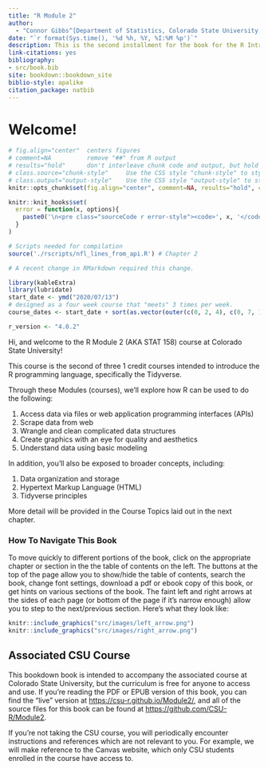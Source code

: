 --- 
title: "R Module 2"
author: 
  - "Connor Gibbs^[Department of Statistics, Colorado State University, connor.gibbs@colostate.edu]"
date: "`r format(Sys.time(), '%d %h, %Y, %I:%M %p')`"
description: This is the second installment for the book for the R Intro Course at CSU.
link-citations: yes
bibliography:
- src/book.bib
site: bookdown::bookdown_site
biblio-style: apalike
citation_package: natbib
---


# Welcome!

```{r, knitr_options, echo=FALSE, results='hide', message=FALSE}
# fig.align="center"  centers figures
# comment=NA          remove "##" from R output
# results="hold"      don't interleave chunk code and output, but hold all output until end of chunk.
# class.source="chunk-style"     Use the CSS style "chunk-style" to style code chunks
# class.output="output-style"    Use the CSS style "output-style" to style output of code chunks
knitr::opts_chunk$set(fig.align="center", comment=NA, results="hold", class.source="chunk-style", class.output="output-style", message=FALSE, warning=FALSE)

knitr::knit_hooks$set(
  error = function(x, options){
    paste0('\n<pre class="sourceCode r error-style"><code>', x, '</code></pre>')
  }
)

# Scripts needed for compilation
source('./rscripts/nfl_lines_from_api.R') # Chapter 2

# A recent change in RMarkdown required this change. 

library(kableExtra)
library(lubridate)
start_date <- ymd("2020/07/13")
# designed as a four week course that "meets" 3 times per week.
course_dates <- start_date + sort(as.vector(outer(c(0, 2, 4), c(0, 7, 14, 21), "+")))

r_version <- "4.0.2"
```

Hi, and welcome to the R Module 2 (AKA STAT 158) course at Colorado State University!

This course is the second of three 1 credit courses intended to introduce the R programming language, specifically the Tidyverse.

Through these Modules (courses), we'll explore how R can be used to do the following:

1. Access data via files or web application programming interfaces (APIs)
1. Scrape data from web
1. Wrangle and clean complicated data structures
1. Create graphics with an eye for quality and aesthetics
1. Understand data using basic modeling 

In addition, you'll also be exposed to broader concepts, including:

1. Data organization and storage
1. Hypertext Markup Language (HTML)
1. Tidyverse principles

More detail will be provided in the Course Topics laid out in the next chapter.

### How To Navigate This Book

To move quickly to different portions of the book, click on the appropriate chapter or section in the the table of contents on the left.
The buttons at the top of the page allow you to show/hide the table of contents, search the book, change font settings, download a pdf or ebook copy of this book, or get hints on various sections of the book.
The faint left and right arrows at the sides of each page (or bottom of the page if it's narrow enough) allow you to step to the next/previous section.
Here's what they look like:
```{r, echo=F, fig.cap="Left and right navigation arrows", fig.show="hold", results='asis'}
knitr::include_graphics("src/images/left_arrow.png")
knitr::include_graphics("src/images/right_arrow.png")
```

## Associated CSU Course

This bookdown book is intended to accompany the associated course at Colorado State University, but the curriculum is free for anyone to access and use.
If you're reading the PDF or EPUB version of this book, you can find the "live" version at [https://csu-r.github.io/Module2/](https://csu-r.github.io/Module2/), and all of the source files for this book can be found at [https://github.com/CSU-R/Module2](https://github.com/CSU-R/Module2).

If you're not taking the CSU course, you will periodically encounter instructions and references which are not relevant to you. For example, we will make reference to the Canvas website, which only CSU students enrolled in the course have access to.


